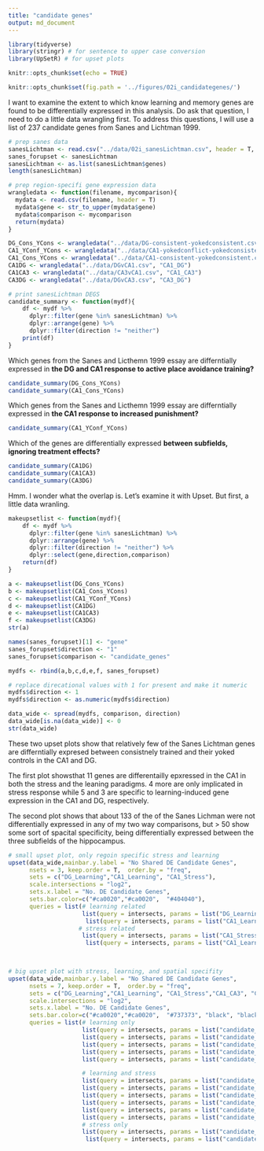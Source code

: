 ```yaml
---
title: "candidate genes"
output: md_document
---
```


```r
library(tidyverse)
library(stringr) # for sentence to upper case conversion
library(UpSetR) # for upset plots

knitr::opts_chunk$set(echo = TRUE)

knitr::opts_chunk$set(fig.path = '../figures/02i_candidategenes/')

```

I want to examine the extent to which know learning and memory genes are found to be differentially expressed in this analysis. Do ask that question, I need to do a little data wrangling first. To address this questions, I will use a list of 237 candidate genes from Sanes and Lichtman 1999.

```r
# prep sanes data
sanesLichtman <- read.csv("../data/02i_sanesLichtman.csv", header = T, stringsAsFactors = F)
sanes_forupset <- sanesLichtman
sanesLichtman <- as.list(sanesLichtman$genes)
length(sanesLichtman)

# prep region-specifi gene expression data
wrangledata <- function(filename, mycomparison){
  mydata <- read.csv(filename, header = T)
  mydata$gene <- str_to_upper(mydata$gene)
  mydata$comparison <- mycomparison
  return(mydata)
}

DG_Cons_YCons <- wrangledata("../data/DG-consistent-yokedconsistent.csv", "DG_Learning")
CA1_YConf_YCons <- wrangledata("../data/CA1-yokedconflict-yokedconsistent.csv", "CA1_Stress")
CA1_Cons_YCons <- wrangledata("../data/CA1-consistent-yokedconsistent.csv", "CA1_Learning")
CA1DG <- wrangledata("../data/DGvCA1.csv", "CA1_DG")
CA1CA3 <- wrangledata("../data/CA3vCA1.csv", "CA1_CA3")
CA3DG <- wrangledata("../data/DGvCA3.csv", "CA3_DG")

# print sanesLichtman DEGS
candidate_summary <- function(mydf){
    df <- mydf %>%
      dplyr::filter(gene %in% sanesLichtman) %>%
      dplyr::arrange(gene) %>%
      dplyr::filter(direction != "neither")
    print(df)
}
```

Which genes from the Sanes and Licthemn 1999 essay are differntially expressed in **the DG and CA1 response to active place avoidance training?**

```r
candidate_summary(DG_Cons_YCons)
candidate_summary(CA1_Cons_YCons)
```

Which genes from the Sanes and Licthemn 1999 essay are differntially expressed in **the CA1 response to increased punishment?**

```r
candidate_summary(CA1_YConf_YCons)
```

Which of the genes are differentially expressed **between subfields, ignoring treatment effects?**

```r
candidate_summary(CA1DG)
candidate_summary(CA1CA3)
candidate_summary(CA3DG)
```

Hmm.  I wonder what the overlap is. Let's examine it with Upset. But first, a little data wranling.

```r
makeupsetlist <- function(mydf){
    df <- mydf %>%
      dplyr::filter(gene %in% sanesLichtman) %>%
      dplyr::arrange(gene) %>%
      dplyr::filter(direction != "neither") %>%
      dplyr::select(gene,direction,comparison)
    return(df)
}

a <- makeupsetlist(DG_Cons_YCons)
b <- makeupsetlist(CA1_Cons_YCons)
c <- makeupsetlist(CA1_YConf_YCons)
d <- makeupsetlist(CA1DG)
e <- makeupsetlist(CA1CA3)
f <- makeupsetlist(CA3DG)
str(a)

names(sanes_forupset)[1] <- "gene"
sanes_forupset$direction <- "1"
sanes_forupset$comparison <- "candidate_genes"

mydfs <- rbind(a,b,c,d,e,f, sanes_forupset)

# replace direcational values with 1 for present and make it numeric
mydfs$direction <- 1
mydfs$direction <- as.numeric(mydfs$direction)

data_wide <- spread(mydfs, comparison, direction)
data_wide[is.na(data_wide)] <- 0
str(data_wide)
```

These two upset plots show that relatively few of the Sanes Lichtman genes are differntially expresed between consistnely trained and their yoked controls in the CA1 and DG. 

The first plot showsthat 11 genes are differentailly epxressed in the CA1 in both the stress and the leaning paradigms. 4 more are only implicated in stress response while 5 and 3 are specific to learning-induced gene expression in the CA1 and DG, respectively.

The second plot shows that about 133 of the of the Sanes Lichman were not differentially expressed in any of my two way comparisons, but > 50 show some sort of spacital specificity, being differentially expressed between the three subfields of the hippocampus. 

```r
# small upset plot, only regoin specific stress and learning
upset(data_wide,mainbar.y.label = "No Shared DE Candidate Genes", 
      nsets = 3, keep.order = T,  order.by = "freq",
      sets = c("DG_Learning","CA1_Learning", "CA1_Stress"),
      scale.intersections = "log2",
      sets.x.label = "No. DE Candidate Genes",
      sets.bar.color=c("#ca0020","#ca0020",  "#404040"),
      queries = list(# learning related
                     list(query = intersects, params = list("DG_Learning"), color = "#ca0020", active = T),
                      list(query = intersects, params = list("CA1_Learning"), color = "#ca0020", active = T),
                    # stress related
                     list(query = intersects, params = list("CA1_Stress" ), color = "#404040", active = T),
                      list(query = intersects, params = list("CA1_Learning","CA1_Stress"), color = "#854247", active = T)))

 

# big upset plot with stress, learning, and spatial specifity
upset(data_wide,mainbar.y.label = "No Shared DE Candidate Genes", 
      nsets = 7, keep.order = T,  order.by = "freq",
      sets = c("DG_Learning","CA1_Learning", "CA1_Stress","CA1_CA3", "CA1_DG",  "CA3_DG",   "candidate_genes"),
      scale.intersections = "log2",
      sets.x.label = "No. DE Candidate Genes", 
      sets.bar.color=c("#ca0020","#ca0020",  "#737373", "black", "black", "black", "black"),
      queries = list(# learning only
                     list(query = intersects, params = list("candidate_genes", "DG_Learning"), color = "#ca0020", active = T),
                     list(query = intersects, params = list("candidate_genes", "DG_Learning", "CA1_CA3",  "CA1_DG"), color = "#ca0020", active = T),
                     list(query = intersects, params = list("candidate_genes", "CA1_Learning"), color = "#ca0020", active = T),
                     list(query = intersects, params = list("candidate_genes", "CA1_Learning", "CA1_CA3",  "CA1_DG"), color = "#ca0020", active = T),
                     list(query = intersects, params = list("candidate_genes", "CA1_Learning", "CA1_DG"), color = "#ca0020", active = T),

                     # learning and stress
                     list(query = intersects, params = list("candidate_genes", "CA1_Learning", "CA1_Stress"), color = "#854247", active = T),
                     list(query = intersects, params = list("candidate_genes", "CA1_Learning", "CA1_Stress", "CA1_CA3" ), color = "#854247", active = T),
                     list(query = intersects, params = list("candidate_genes", "CA1_Learning", "CA1_Stress", "CA1_DG" ), color = "#854247", active = T),
                     list(query = intersects, params = list("candidate_genes", "CA1_Learning", "CA1_Stress", "CA1_CA3", "CA3_DG" ), color = "#854247", active = T),
                     list(query = intersects, params = list("candidate_genes", "CA1_Learning", "CA1_Stress", "CA1_DG", "CA3_DG" ), color = "#854247", active = T),
                     list(query = intersects, params = list("candidate_genes", "CA1_Learning", "CA1_Stress", "CA1_CA3", "CA1_DG" ), color = "#854247", active = T),
                     # stress only
                     list(query = intersects, params = list("candidate_genes","CA1_Stress" ), color = "#737373", active = T),
                      list(query = intersects, params = list("candidate_genes","CA1_Stress", "CA1_CA3", "CA1_DG",  "CA3_DG" ), color = "#737373", active = T)))


```
